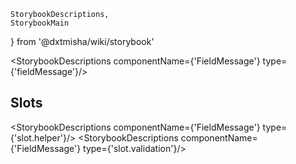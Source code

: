     StorybookDescriptions,
    StorybookMain
} from '@dxtmisha/wiki/storybook'


[//]: # (:documentation-import [!] System label / Системная метка)
[//]: # (:documentation-import [!] System label / Системная метка)

<Meta of={FieldMessage}/>
<StorybookMain
    name={FieldMessageWikiStorybook.getName()}
    description={FieldMessageWikiStorybook.getDescription()}
    story={FieldMessage.FieldMessage}
/>

[//]: # (:documentation-body [!] System label / Системная метка)

<StorybookDescriptions componentName={'FieldMessage'} type={'fieldMessage'}/>
    
[//]: # (:documentation-body [!] System label / Системная метка)

[//]: # (:documentation-events [!] System label / Системная метка)
[//]: # (:documentation-events [!] System label / Системная метка)

[//]: # (:documentation-expose [!] System label / Системная метка)
[//]: # (:documentation-expose [!] System label / Системная метка)

[//]: # (:documentation-slots [!] System label / Системная метка)
## Slots

<StorybookDescriptions componentName={'FieldMessage'} type={'slot.helper'}/>
<StorybookDescriptions componentName={'FieldMessage'} type={'slot.validation'}/>
<Canvas of={FieldMessage.FieldMessageSlots}/>
    
[//]: # (:documentation-slots [!] System label / Системная метка)
